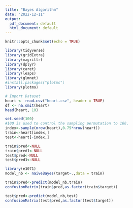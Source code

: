 ---
title: "Bayes Algorithm"
date: "2022-12-11"
output:
  pdf_document: default
  html_document: default
---

```{r setup, include=FALSE}
knitr::opts_chunk$set(echo = TRUE)
```

```{r}
library(tidyverse)
library(gridExtra)
library(magrittr)
library(dplyr)
library(caret)
library(leaps)
library(glmnet)
#install.packages("plotmo")
library(plotmo) 
```



```{r}
# Import Dataset
heart <- read.csv("heart.csv", header = TRUE)
df <- na.omit(heart)
head(heart, 10)
```
```{r}
set.seed(100) 
#100 is used to control the sampling permutation to 100. 
index<-sample(nrow(heart),0.75*nrow(heart))
train<-heart[index,]
test<-heart[-index,]
```


```{r}
train$pred<-NULL
train$pred1<-NULL
test$pred<-NULL
test$pred1<-NULL
```

```{r}
library(e1071)
model_nb <- naiveBayes(target~.,data = train)
```


```{r}
train$pred<-predict(model_nb,train)
confusionMatrix(train$pred,as.factor(train$target))
```
```{r}
test$pred<-predict(model_nb,test)
confusionMatrix(test$pred,as.factor(test$target))
```


